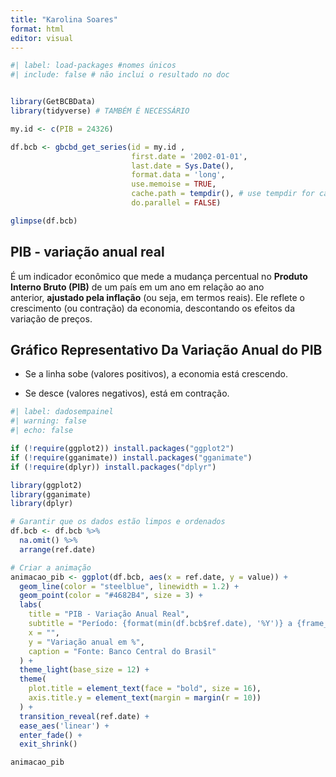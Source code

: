 ---
title: "Karolina Soares"
format: html
editor: visual
---

```{r}
#| label: load-packages #nomes únicos
#| include: false # não inclui o resultado no doc


library(GetBCBData)  
library(tidyverse) # TAMBÉM É NECESSÁRIO

my.id <- c(PIB = 24326) 

df.bcb <- gbcbd_get_series(id = my.id ,
                           first.date = '2002-01-01',
                           last.date = Sys.Date(),
                           format.data = 'long',
                           use.memoise = TRUE, 
                           cache.path = tempdir(), # use tempdir for cache folder
                           do.parallel = FALSE) 

glimpse(df.bcb) 

```

## PIB - variação anual real

É um indicador econômico que mede a mudança percentual no **Produto Interno Bruto (PIB)** de um país em um ano em relação ao ano anterior, **ajustado pela inflação** (ou seja, em termos reais). Ele reflete o crescimento (ou contração) da economia, descontando os efeitos da variação de preços.

## Gráfico Representativo Da Variação Anual do PIB

-   Se a linha sobe (valores positivos), a economia está crescendo.

-   Se desce (valores negativos), está em contração.

```{r}
#| label: dadosempainel
#| warning: false
#| echo: false

if (!require(ggplot2)) install.packages("ggplot2") 
if (!require(gganimate)) install.packages("gganimate") 
if (!require(dplyr)) install.packages("dplyr") 

library(ggplot2) 
library(gganimate)  
library(dplyr) 

# Garantir que os dados estão limpos e ordenados
df.bcb <- df.bcb %>% 
  na.omit() %>%
  arrange(ref.date) 

# Criar a animação
animacao_pib <- ggplot(df.bcb, aes(x = ref.date, y = value)) +
  geom_line(color = "steelblue", linewidth = 1.2) +
  geom_point(color = "#4682B4", size = 3) +
  labs(
    title = "PIB - Variação Anual Real",
    subtitle = "Período: {format(min(df.bcb$ref.date), '%Y')} a {frame_along}",
    x = "",
    y = "Variação anual em %",
    caption = "Fonte: Banco Central do Brasil"
  ) +
  theme_light(base_size = 12) +
  theme(
    plot.title = element_text(face = "bold", size = 16),
    axis.title.y = element_text(margin = margin(r = 10))
  ) +
  transition_reveal(ref.date) +
  ease_aes('linear') +
  enter_fade() +
  exit_shrink() 

animacao_pib

```

```{}
```

## 
